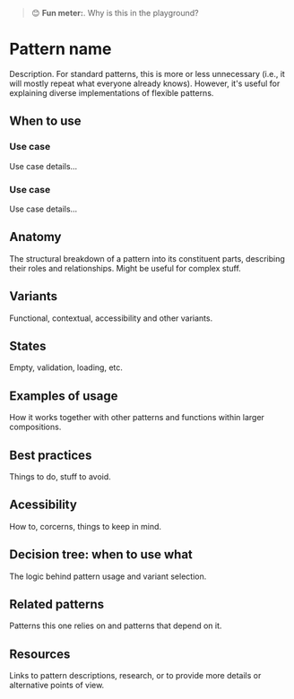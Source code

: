 
<Meta title="Pattern template" />

> 😊 **Fun meter:**. Why is this in the playground?

# Pattern name

Description. For standard patterns, this is more or less unnecessary (i.e., it will mostly repeat what everyone already knows).
However, it's useful for explaining diverse implementations of flexible patterns.

## When to use

### Use case

Use case details...

### Use case

Use case details...

## Anatomy

The structural breakdown of a pattern into its constituent parts, describing their roles and relationships. Might be useful for complex stuff.

## Variants

Functional, contextual, accessibility and other variants.

## States

Empty, validation, loading, etc.

## Examples of usage

How it works together with other patterns and functions within larger compositions.

## Best practices

Things to do, stuff to avoid.

## Acessibility

How to, corcerns, things to keep in mind.

## Decision tree: when to use what

The logic behind pattern usage and variant selection.

## Related patterns

Patterns this one relies on and patterns that depend on it.

## Resources

Links to pattern descriptions, research, or to provide more details or alternative points of view.